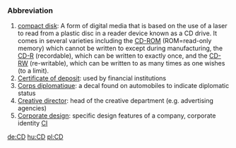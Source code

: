 ===Abbreviation===

#[[compact disk]]: A form of digital media that is based on the use of a laser to read from a plastic disc in a reader device known as a CD drive.  It comes in several varieties including the [[CD-ROM]] (ROM=read-only memory) which cannot be written to except during manufacturing, the [[CD-R]] (recordable), which can be written to exactly once, and the [[CD-RW]] (re-writable), which can be written to as many times as one wishes (to a limit).
#[[Certificate of deposit]]: used by financial institutions
#[[Corps diplomatique]]: a decal found on automobiles to indicate diplomatic status
#[[Creative director]]: head of the creative department (e.g. advertising agencies)
#[[Corporate design]]: specific design features of a company, corporate identity [[CI]]

[[de:CD]]
[[hu:CD]]
[[pl:CD]]